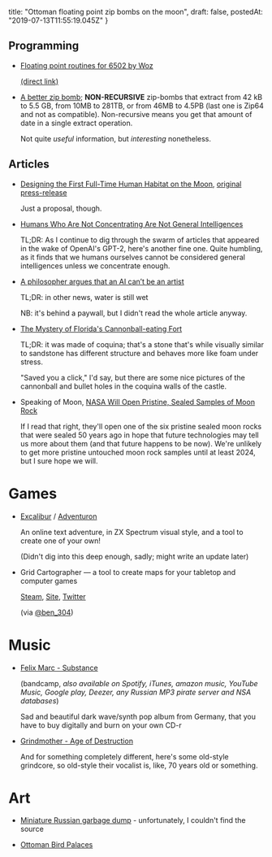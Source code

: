   title: "Ottoman floating point zip bombs on the moon",
  draft: false,
  postedAt: "2019-07-13T11:55:19.045Z"
}

## Programming

- [Floating point routines for 6502 by Woz](https://tinyletter.com/jamesbowman/letters/i-have-found-an-excellent-programmer-named-steve-wozniac)

  [(direct link)](https://archive.org/details/dr_dobbs_journal_vol_01/page/n207)

- [A better zip bomb](https://www.bamsoftware.com/hacks/zipbomb/);
  **NON-RECURSIVE** zip-bombs that extract from 42 kB to 5.5 GB, from 10MB to 281TB, or from 46MB to 4.5PB (last one is Zip64 and not as compatible). Non-recursive means you get that amount of date in a single extract operation.

  Not quite _useful_ information, but _interesting_ nonetheless.

## Articles

- [Designing the First Full-Time Human Habitat on the Moon](https://www.citylab.com/design/2019/04/moon-village-som-mit-esa-space-urbanism-planning-habitat/587482/), [original press-release](http://www.som.com/news/som_releases_concept_for_moon_village_the_first_permanent_human_settlement_on_the_lunar_surface)

  Just a proposal, though.

- [Humans Who Are Not Concentrating Are Not General Intelligences](https://srconstantin.wordpress.com/2019/02/25/humans-who-are-not-concentrating-are-not-general-intelligences/)

  TL;DR: As I continue to dig through the swarm of articles that appeared in the wake of OpenAI's GPT-2, here's another fine one. Quite humbling, as it finds that we humans ourselves cannot be considered general intelligences unless we concentrate enough.

- [A philosopher argues that an AI can’t be an artist](https://www.technologyreview.com/s/612913/a-philosopher-argues-that-an-ai-can-never-be-an-artist/)

  TL;DR: in other news, water is still wet

  NB: it's behind a paywall, but I didn't read the whole article anyway.

- [The Mystery of Florida's Cannonball-eating Fort](https://www.atlasobscura.com/articles/coquina-fort-in-florida)

  TL;DR: it was made of coquina; that's a stone that's while visually similar to sandstone has different structure and behaves more like foam under stress.

  "Saved you a click," I'd say, but there are some nice pictures of the cannonball and bullet holes in the coquina walls of the castle.

- Speaking of Moon, [NASA Will Open Pristine, Sealed Samples of Moon Rock](https://www.npr.org/2019/07/08/736212760/moon-rocks-still-awe-and-scientist-hope-to-get-more)

  If I read that right, they'll open one of the six pristine sealed moon rocks that were sealed 50 years ago in hope that future technologies may tell us more about them (and that future happens to be now). We're unlikely to get more pristine untouched moon rock samples until at least 2024, but I sure hope we will.

# Games

- [Excalibur](https://adventuron.itch.io/excalibur) / [Adventuron](https://adventuron.io/)

  An online text adventure, in ZX Spectrum visual style, and a tool to create one of your own!

  (Didn't dig into this deep enough, sadly; might write an update later)

- Grid Cartographer — a tool to create maps for your tabletop and computer games

  [Steam](https://store.steampowered.com/app/684690/Grid_Cartographer_4/), [Site](http://gridcartographer.com/), [Twitter](https://twitter.com/gridcarto)

  (via [@ben_304](https://twitter.com/ben_304))

# Music

- [Felix Marc - Substance](https://felixmarc.bandcamp.com/album/substance)

  (bandcamp, *also available on Spotify, iTunes, amazon music, YouTube Music, Google play, Deezer, any Russian MP3 pirate server and NSA databases*)

  Sad and beautiful dark wave/synth pop album from Germany, that you have to buy digitally and burn on your own CD-r

- [Grindmother - Age of Destruction](https://thegrindmother.bandcamp.com/)

  And for something completely different, here's some old-style grindcore, so old-style their vocalist is, like, 70 years old or something.

# Art

- [Miniature Russian garbage dump](https://i.imgur.com/fL2OMSh.png) - unfortunately, I couldn't find the source

- [Ottoman Bird Palaces](https://www.atlasobscura.com/places/ottoman-bird-palaces)
